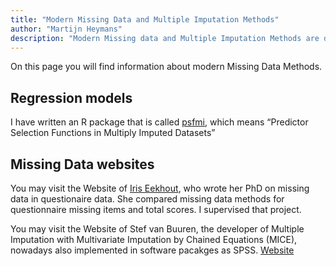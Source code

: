 ```yaml
---
title: "Modern Missing Data and Multiple Imputation Methods"
author: "Martijn Heymans"
description: "Modern Missing data and Multiple Imputation Methods are described on this site"
---
```


On this page you will find information about modern Missing Data Methods.

## Regression models
I have written an R package that is called [psfmi](/psfmi/), which
means "Predictor Selection Functions in Multiply Imputed Datasets"

## Missing Data websites
You may visit the Website of [Iris Eekhout](https://www.iriseekhout.com/missing-data/){target="_blank"}, 
who wrote her PhD on missing data in questionaire data. She compared missing 
data methods for questionnaire missing items and total scores. 
I supervised that project.

You may visit the Website of Stef van Buuren, the developer of Multiple Imputation with
Multivariate Imputation by Chained Equations (MICE),
nowadays also implemented in software pacakges as SPSS.
[Website](https://stefvanbuuren.name/#about){target="_blank"}


